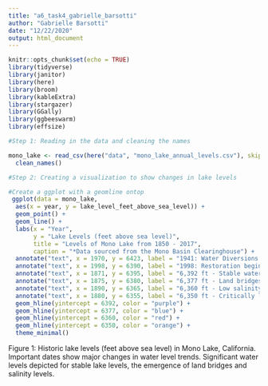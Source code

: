 ```yaml
---
title: "a6_task4_gabrielle_barsotti"
author: "Gabrielle Barsotti"
date: "12/22/2020"
output: html_document
---
```


```r
knitr::opts_chunk$set(echo = TRUE)
library(tidyverse)
library(janitor) 
library(here)
library(broom)
library(kableExtra) 
library(stargazer) 
library(GGally)
library(ggbeeswarm)
library(effsize)
```

```r

#Step 1: Reading in the data and cleaning the names

mono_lake <- read_csv(here("data", "mono_lake_annual_levels.csv"), skip = 5) %>%
  clean_names()
```

```r

#Step 2: Creating a visualization to show changes in lake levels

#Create a ggplot with a geomline ontop
 ggplot(data = mono_lake, 
  aes(x = year, y = lake_level_feet_above_sea_level)) + 
  geom_point() + 
  geom_line() +
  labs(x = "Year", 
       y = "Lake Levels (feet above sea level)", 
       title = "Levels of Mono Lake from 1850 - 2017",
       caption = "*Data sourced from the Mono Basin Clearinghouse") +
  annotate("text", x = 1970, y = 6423, label = "1941: Water Diversions Began") +
  annotate("text", x = 1998, y = 6390, label = "1998: Restoration begins") +
  annotate("text", x = 1871, y = 6395, label = "6,392 ft - Stable water level") + 
  annotate("text", x = 1875, y = 6380, label = "6,377 ft - Land bridges emerge") + 
  annotate("text", x = 1890, y = 6365, label = "6,360 ft - Low salinity levels impact bird species") + 
  annotate("text", x = 1880, y = 6355, label = "6,350 ft - Critically low salinity levels ") + 
  geom_hline(yintercept = 6392, color = "purple") +
  geom_hline(yintercept = 6377, color = "blue") +
  geom_hline(yintercept = 6360, color = "red") + 
  geom_hline(yintercept = 6350, color = "orange") + 
  theme_minimal()

```




Figure 1: Historic lake levels (feet above sea level) in Mono Lake, California.  Important dates show major changes in water level trends.  Significant water levels depicted for stable lake levels, the emergence of land bridges and salinity levels.    
